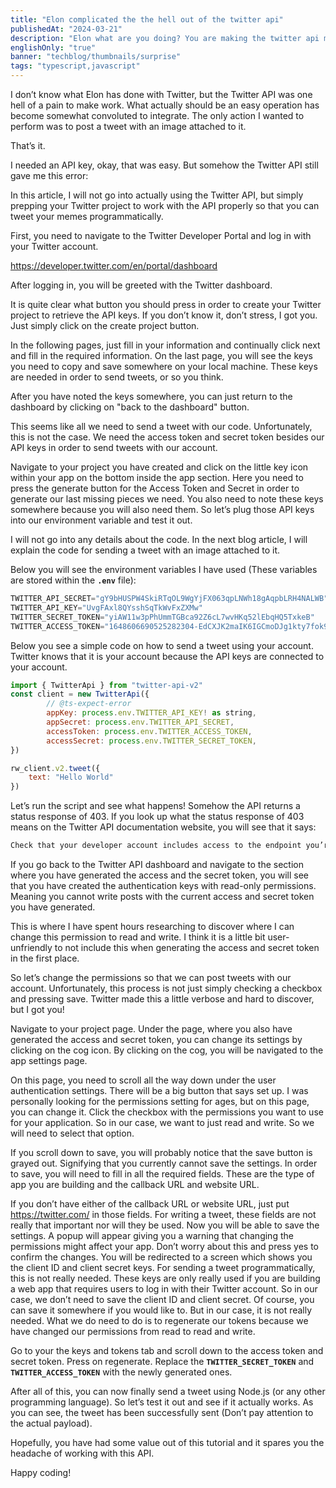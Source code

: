 ```yaml
---
title: "Elon complicated the the hell out of the twitter api"
publishedAt: "2024-03-21"
description: "Elon what are you doing? You are making the twitter api more complicated than it already is."
englishOnly: "true"
banner: "techblog/thumbnails/surprise"
tags: "typescript,javascript"
---
```

I don’t know what Elon has done with Twitter, but the Twitter API was one hell of a pain to make work. What actually should be an easy operation has become somewhat convoluted to integrate. The only action I wanted to perform was to post a tweet with an image attached to it.

That’s it.

I needed an API key, okay, that was easy. But somehow the Twitter API still gave me this error:

In this article, I will not go into actually using the Twitter API, but simply prepping your Twitter project to work with the API properly so that you can tweet your memes programmatically.

First, you need to navigate to the Twitter Developer Portal and log in with your Twitter account.

https://developer.twitter.com/en/portal/dashboard

After logging in, you will be greeted with the Twitter dashboard.

It is quite clear what button you should press in order to create your Twitter project to retrieve the API keys. If you don’t know it, don’t stress, I got you. Just simply click on the create project button.

<CloudinaryImage
    mdx
    public_id="techblog/twitter_api/1"
    alt="templates"
    width={1920}
    height={1032}
/>

In the following pages, just fill in your information and continually click next and fill in the required information.<CloudinaryImage
    mdx
    public_id="techblog/twitter_api/2"
    alt="templates"
    width={1920}
    height={1032}
/>
On the last page, you will see the keys you need to copy and save somewhere on your local machine. These keys are needed in order to send tweets, or so you think.

After you have noted the keys somewhere, you can just return to the dashboard by clicking on "back to the dashboard" button.

This seems like all we need to send a tweet with our code. Unfortunately, this is not the case. We need the access token and secret token besides our API keys in order to send tweets with our account.

Navigate to your project you have created and click on the little key icon within your app on the bottom inside the app section.
<CloudinaryImage
    mdx
    public_id="techblog/twitter_api/3"
    alt="templates"
    width={1920}
    height={1032}
/>
Here you need to press the generate button for the Access Token and Secret in order to generate our last missing pieces we need. You also need to note these keys somewhere because you will also need them.
<CloudinaryImage
    mdx
    public_id="techblog/twitter_api/4"
    alt="templates"
    width={1920}
    height={1032}
/>
So let’s plug those API keys into our environment variable and test it out.

I will not go into any details about the code. In the next blog article, I will explain the code for sending a tweet with an image attached to it.

Below you will see the environment variables I have used (These variables are stored within the **`.env`** file):

```jsx
TWITTER_API_SECRET="gY9bHUSPW4SkiRTqOL9WgYjFX063qpLNWh18gAqpbLRH4NALWB"
TWITTER_API_KEY="UvgFAxl8QYsshSqTkWvFxZXMw"
TWITTER_SECRET_TOKEN="yiAW11w3pPhUmmTGBca92Z6cL7wvHKq52lEbqHQ5TxkeB"
TWITTER_ACCESS_TOKEN="1648606690525282304-EdCXJK2maIK6IGCmoDJg1kty7fok9L"
```

Below you see a simple code on how to send a tweet using your account. Twitter knows that it is your account because the API keys are connected to your account.

```jsx
import { TwitterApi } from "twitter-api-v2"
const client = new TwitterApi({
        // @ts-expect-error
        appKey: process.env.TWITTER_API_KEY! as string,
        appSecret: process.env.TWITTER_API_SECRET,
        accessToken: process.env.TWITTER_ACCESS_TOKEN,
        accessSecret: process.env.TWITTER_SECRET_TOKEN,
})

rw_client.v2.tweet({
	text: "Hello World"
})
```

Let’s run the script and see what happens!
<CloudinaryImage
    mdx
    public_id="techblog/twitter_api/5"
    alt="templates"
    width={1920}
    height={1032}
/>
Somehow the API returns a status response of 403. If you look up what the status response of 403 means on the Twitter API documentation website, you will see that it says:

```bash
Check that your developer account includes access to the endpoint you’re trying to use. You may also need to get your App allowlisted (e.g. Engagement API or Ads API) or sign up for access.

```

If you go back to the Twitter API dashboard and navigate to the section where you have generated the access and the secret token, you will see that you have created the authentication keys with read-only permissions. Meaning you cannot write posts with the current access and secret token you have generated.

This is where I have spent hours researching to discover where I can change this permission to read and write. I think it is a little bit user-unfriendly to not include this when generating the access and secret token in the first place.

So let’s change the permissions so that we can post tweets with our account. Unfortunately, this process is not just simply checking a checkbox and pressing save. Twitter made this a little verbose and hard to discover, but I got you!

Navigate to your project page. Under the page, where you also have generated the access and secret token, you can change its settings by clicking on the cog icon. By clicking on the cog, you will be navigated to the app settings page.

On this page, you need to scroll all the way down under the user authentication settings. There will be a big button that says set up.
<CloudinaryImage
    mdx
    public_id="techblog/twitter_api/6"
    alt="templates"
    width={1920}
    height={1032}
/>
I was personally looking for the permissions setting for ages, but on this page, you can change it. Click the checkbox with the permissions you want to use for your application. So in our case, we want to just read and write. So we will need to select that option.

If you scroll down to save, you will probably notice that the save button is grayed out. Signifying that you currently cannot save the settings. In order to save, you will need to fill in all the required fields. These are the type of app you are building and the callback URL and website URL.

If you don’t have either of the callback URL or website URL, just put https://twitter.com/ in those fields. For writing a tweet, these fields are not really that important nor will they be used.
<CloudinaryImage
    mdx
    public_id="techblog/twitter_api/7"
    alt="templates"
    width={1920}
    height={1032}
/>
Now you will be able to save the settings. A popup will appear giving you a warning that changing the permissions might affect your app. Don’t worry about this and press yes to confirm the changes.
<CloudinaryImage
    mdx
    public_id="techblog/twitter_api/8"
    alt="templates"
    width={1920}
    height={1032}
/>
You will be redirected to a screen which shows you the client ID and client secret keys. For sending a tweet programmatically, this is not really needed. These keys are only really used if you are building a web app that requires users to log in with their Twitter account. So in our case, we don’t need to save the client ID and client secret. Of course, you can save it somewhere if you would like to. But in our case, it is not really needed.
<CloudinaryImage
    mdx
    public_id="techblog/twitter_api/9"
    alt="templates"
    width={1920}
    height={1032}
/>
What we do need to do is to regenerate our tokens because we have changed our permissions from read to read and write.

Go to your the keys and tokens tab and scroll down to the access token and secret token. Press on regenerate. Replace the **`TWITTER_SECRET_TOKEN`** and **`TWITTER_ACCESS_TOKEN`** with the newly generated ones.

After all of this, you can now finally send a tweet using Node.js (or any other programming language). So let’s test it out and see if it actually works.
<CloudinaryImage
    mdx
    public_id="techblog/twitter_api/10"
    alt="templates"
    width={731}
    height={261}
/>
As you can see, the tweet has been successfully sent (Don’t pay attention to the actual payload).

Hopefully, you have had some value out of this tutorial and it spares you the headache of working with this API.

Happy coding!